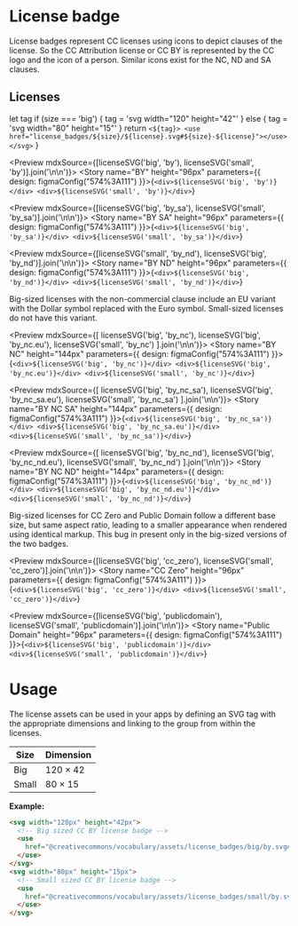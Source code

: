 
<Meta title="Assets/License badge" />

# License badge

License badges represent CC licenses using icons to depict clauses of the license. So the CC Attribution license or
CC BY is represented by the CC logo and the icon of a person. Similar icons exist for the NC, ND and SA clauses.

## Licenses

  let tag
  if (size === 'big') {
    tag = 'svg width="120" height="42"'
  } else {
    tag = 'svg width="80" height="15"'
  }
  return `<${tag}>
<use href="license_badges/${size}/${license}.svg#${size}-${license}"></use>
</svg>`
}

<Preview mdxSource={[licenseSVG('big', 'by'), licenseSVG('small', 'by')].join('\n\n')}>
  <Story name="BY" height="96px" parameters={{
    design: figmaConfig("574%3A111")
  }}>{`
    <div>${licenseSVG('big', 'by')}</div>
    <div>${licenseSVG('small', 'by')}</div>
  `}</Story>
</Preview>

<Preview mdxSource={[licenseSVG('big', 'by_sa'), licenseSVG('small', 'by_sa')].join('\n\n')}>
  <Story name="BY SA" height="96px" parameters={{
    design: figmaConfig("574%3A111")
  }}>{`
    <div>${licenseSVG('big', 'by_sa')}</div>
    <div>${licenseSVG('small', 'by_sa')}</div>
  `}</Story>
</Preview>

<Preview mdxSource={[licenseSVG('small', 'by_nd'), licenseSVG('big', 'by_nd')].join('\n\n')}>
  <Story name="BY ND" height="96px" parameters={{
    design: figmaConfig("574%3A111")
  }}>{`
    <div>${licenseSVG('big', 'by_nd')}</div>
    <div>${licenseSVG('small', 'by_nd')}</div>
  `}</Story>
</Preview>

Big-sized licenses with the non-commercial clause include an EU variant with the Dollar symbol replaced with the Euro
symbol. Small-sized licenses do not have this variant.

<Preview mdxSource={[
    licenseSVG('big', 'by_nc'),
    licenseSVG('big', 'by_nc.eu'),
    licenseSVG('small', 'by_nc')
  ].join('\n\n')}>
  <Story name="BY NC" height="144px" parameters={{
    design: figmaConfig("574%3A111")
  }}>{`
    <div>${licenseSVG('big', 'by_nc')}</div>
    <div>${licenseSVG('big', 'by_nc.eu')}</div>
    <div>${licenseSVG('small', 'by_nc')}</div>
  `}</Story>
</Preview>

<Preview mdxSource={[
    licenseSVG('big', 'by_nc_sa'),
    licenseSVG('big', 'by_nc_sa.eu'),
    licenseSVG('small', 'by_nc_sa')
  ].join('\n\n')}>
  <Story name="BY NC SA" height="144px" parameters={{
    design: figmaConfig("574%3A111")
  }}>{`
    <div>${licenseSVG('big', 'by_nc_sa')}</div>
    <div>${licenseSVG('big', 'by_nc_sa.eu')}</div>
    <div>${licenseSVG('small', 'by_nc_sa')}</div>
  `}</Story>
</Preview>

<Preview mdxSource={[
    licenseSVG('big', 'by_nc_nd'),
    licenseSVG('big', 'by_nc_nd.eu'),
    licenseSVG('small', 'by_nc_nd')
  ].join('\n\n')}>
  <Story name="BY NC ND" height="144px" parameters={{
    design: figmaConfig("574%3A111")
  }}>{`
    <div>${licenseSVG('big', 'by_nc_nd')}</div>
    <div>${licenseSVG('big', 'by_nc_nd.eu')}</div>
    <div>${licenseSVG('small', 'by_nc_nd')}</div>
  `}</Story>
</Preview>

Big-sized licenses for CC Zero and Public Domain follow a different base size, but same aspect ratio, leading to a
smaller appearance when rendered using identical markup. This bug in present only in the big-sized versions of the two
badges.

<Preview mdxSource={[licenseSVG('big', 'cc_zero'), licenseSVG('small', 'cc_zero')].join('\n\n')}>
  <Story name="CC Zero" height="96px" parameters={{
    design: figmaConfig("574%3A111")
  }}>{`
    <div>${licenseSVG('big', 'cc_zero')}</div>
    <div>${licenseSVG('small', 'cc_zero')}</div>
  `}</Story>
</Preview>

<Preview mdxSource={[licenseSVG('big', 'publicdomain'), licenseSVG('small', 'publicdomain')].join('\n\n')}>
  <Story name="Public Domain" height="96px" parameters={{
    design: figmaConfig("574%3A111")
  }}>{`
    <div>${licenseSVG('big', 'publicdomain')}</div>
    <div>${licenseSVG('small', 'publicdomain')}</div>
  `}</Story>
</Preview>

# Usage

The license assets can be used in your apps by defining an SVG tag with the appropriate dimensions and linking to the
group from within the licenses.

| Size  | Dimension      |
|-------|----------------|
| Big   | 120 &times; 42 |
| Small | 80  &times; 15 |

**Example:**

```html
<svg width="120px" height="42px">
  <!-- Big sized CC BY license badge -->
  <use
    href="@creativecommons/vocabulary/assets/license_badges/big/by.svg#layer1">
  </use>
</svg>
<svg width="80px" height="15px">
  <!-- Small sized CC BY license badge -->
  <use
    href="@creativecommons/vocabulary/assets/license_badges/small/by.svg#layer1">
  </use>
</svg>
```
